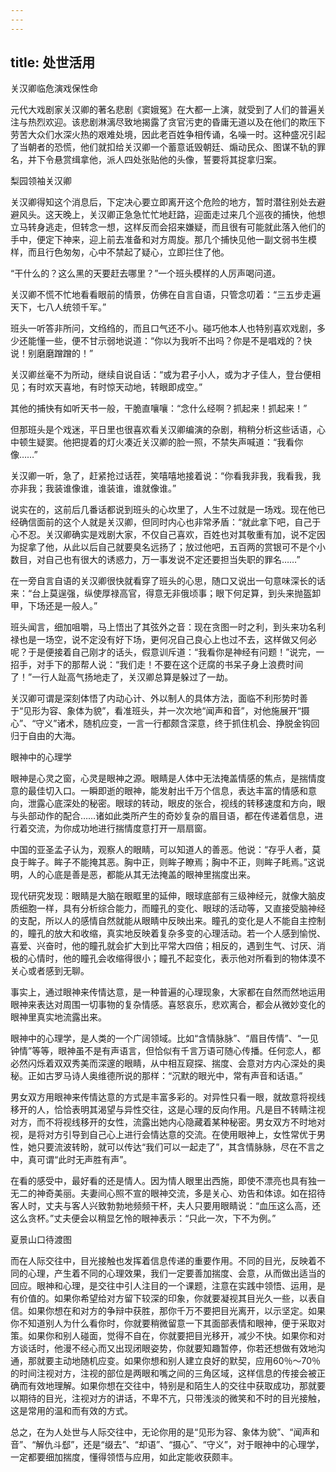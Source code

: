 ```yaml
---
---
---
```

title: 处世活用
---




关汉卿临危演戏保性命

元代大戏剧家关汉卿的著名悲剧《窦娥冤》在大都一上演，就受到了人们的普遍关注与热烈欢迎。该悲剧淋漓尽致地揭露了贪官污吏的昏庸无道以及在他们的欺压下劳苦大众们水深火热的艰难处境，因此老百姓争相传诵，名噪一时。这种盛况引起了当朝者的恐慌，他们就扣给关汉卿一个蓄意诋毁朝廷、煽动民众、图谋不轨的罪名，并下令悬赏缉拿他，派人四处张贴他的头像，誓要将其捉拿归案。



梨园领袖关汉卿

关汉卿得知这个消息后，下定决心要立即离开这个危险的地方，暂时潜往别处去避避风头。这天晚上，关汉卿正急急忙忙地赶路，迎面走过来几个巡夜的捕快，他想立马转身逃走，但转念一想，这样反而会招来嫌疑，而且很有可能就此落入他们的手中，便定下神来，迎上前去准备和对方周旋。那几个捕快见他一副文弱书生模样，而且行色匆匆，心中不禁起了疑心，立即拦住了他。

“干什么的？这么黑的天要赶去哪里？”一个班头模样的人厉声喝问道。

关汉卿不慌不忙地看看眼前的情景，仿佛在自言自语，只管念叨着：“三五步走遍天下，七八人统领千军。”

班头一听答非所问，文绉绉的，而且口气还不小。碰巧他本人也特别喜欢戏剧，多少还能懂一些，便不甘示弱地说道：“你以为我听不出吗？你是不是唱戏的？快说！别磨磨蹭蹭的！”

关汉卿丝毫不为所动，继续自说自话：“或为君子小人，或为才子佳人，登台便相见；有时欢天喜地，有时惊天动地，转眼即成空。”

其他的捕快有如听天书一般，干脆直嚷嚷：“念什么经啊？抓起来！抓起来！”

但那班头是个戏迷，平日里也很喜欢看关汉卿编演的杂剧，稍稍分析这些话语，心中顿生疑窦。他把提着的灯火凑近关汉卿的脸一照，不禁失声喊道：“我看你像……”

关汉卿一听，急了，赶紧抢过话茬，笑嘻嘻地接着说：“你看我非我，我看我，我亦非我；我装谁像谁，谁装谁，谁就像谁。”

说实在的，这前后几番话都说到班头的心坎里了，人生不过就是一场戏。现在他已经确信面前的这个人就是关汉卿，但同时内心也非常矛盾：“就此拿下吧，自己于心不忍。关汉卿确实是戏剧大家，不仅自己喜欢，百姓也对其敬重有加，说不定因为捉拿了他，从此以后自己就要臭名远扬了；放过他吧，五百两的赏银可不是个小数目，对自己也有很大的诱惑力，万一事发说不定还要担当失职的罪名……”

在一旁自言自语的关汉卿很快就看穿了班头的心思，随口又说出一句意味深长的话来：“台上莫逞强，纵使厚禄高官，得意无非俄顷事；眼下何足算，到头来抛盔卸甲，下场还是一般人。”

班头闻言，细加咀嚼，马上悟出了其弦外之音：现在贪图一时之利，到头来功名利禄也是一场空，说不定没有好下场，更何况自己良心上也过不去，这样做又何必呢？于是便接着自己刚才的话头，假意训斥道：“我看你是神经有问题！”说完，一招手，对手下的那帮人说：“我们走！不要在这个迂腐的书呆子身上浪费时间了！”一行人趾高气扬地走了，关汉卿总算是躲过了一劫。

关汉卿可谓是深刻体悟了内动心计、外以制人的具体方法，面临不利形势时善于“见形为容、象体为貌”，看准班头，并一次次地“闻声和音”，对他施展开“摄心”、“守义”诸术，随机应变，一言一行都颇含深意，终于抓住机会、挣脱金钩回归于自由的大海。


眼神中的心理学

眼神是心灵之窗，心灵是眼神之源。眼睛是人体中无法掩盖情感的焦点，是揣情度意的最佳切入口。一瞬即逝的眼神，能发射出千万个信息，表达丰富的情感和意向，泄露心底深处的秘密。眼球的转动，眼皮的张合，视线的转移速度和方向，眼与头部动作的配合……诸如此类所产生的奇妙复杂的眉目语，都在传递着信息，进行着交流，为你成功地进行揣情度意打开一扇扇窗。

中国的亚圣孟子认为，观察人的眼睛，可以知道人的善恶。他说：“存乎人者，莫良于眸子。眸子不能掩其恶。胸中正，则眸子瞭焉；胸中不正，则眸子眊焉。”这说明，人的心底是善是恶，都能从其无法掩盖的眼神里揣度出来。

现代研究发现：眼睛是大脑在眼眶里的延伸，眼球底部有三级神经元，就像大脑皮质细胞一样，具有分析综合能力，而瞳孔的变化、眼球的活动等，又直接受脑神经的支配，所以人的感情自然就能从眼睛中反映出来。瞳孔的变化是人不能自主控制的，瞳孔的放大和收缩，真实地反映着复杂多变的心理活动。若一个人感到愉悦、喜爱、兴奋时，他的瞳孔就会扩大到比平常大四倍；相反的，遇到生气、讨厌、消极的心情时，他的瞳孔会收缩得很小；瞳孔不起变化，表示他对所看到的物体漠不关心或者感到无聊。

事实上，通过眼神来传情达意，是一种普遍的心理现象，大家都在自然而然地运用眼神来表达对周围一切事物的复杂情感。喜怒哀乐，悲欢离合，都会从微妙变化的眼神里真实地流露出来。

眼神中的心理学，是人类的一个广阔领域。比如“含情脉脉”、“眉目传情”、“一见钟情”等等，眼神虽不是有声语言，但恰似有千言万语可随心传播。任何恋人，都必然闪烁着双双秀美而深邃的眼睛，从中相互窥探、揣度、会意对方内心深处的奥秘。正如古罗马诗人奥维德所说的那样：“沉默的眼光中，常有声音和话语。”

男女双方用眼神来传情达意的方式是丰富多彩的。对异性只看一眼，就故意将视线移开的人，恰恰表明其渴望与异性交往，这是心理的反向作用。凡是目不转睛注视对方，而不将视线移开的女性，流露出她内心隐藏着某种秘密。男女双方不时地对视，是将对方引导到自己心上进行会情达意的交流。在使用眼神上，女性常优于男性，她只要流波转盼，就可以传达“我们可以一起走了”，其含情脉脉，尽在不言之中，真可谓“此时无声胜有声”。

在看的感受中，最好看的还是情人。因为情人眼里出西施，即使不漂亮也具有独一无二的神奇美丽。夫妻间心照不宣的眼神交流，多是关心、劝告和体谅。如在招待客人时，丈夫与客人兴致勃勃地频频干杯，夫人只要用眼睛说：“血压这么高，还这么贪杯。”丈夫便会以稍显乞怜的眼神表示：“只此一次，下不为例。”



夏景山口待渡图

而在人际交往中，目光接触也发挥着信息传递的重要作用。不同的目光，反映着不同的心理，产生着不同的心理效果，我们一定要善加揣度、会意，从而做出适当的回应。眼神和心理，是交往中引人注目的一个课题，注意在实践中领悟、运用，是有价值的。如果你希望给对方留下较深的印象，你就要凝视其目光久一些，以表自信。如果你想在和对方的争辩中获胜，那你千万不要把目光离开，以示坚定。如果你不知道别人为什么看你时，你就要稍微留意一下其面部表情和眼神，便于采取对策。如果你和别人碰面，觉得不自在，你就要把目光移开，减少不快。如果你和对方谈话时，他漫不经心而又出现闭眼姿势，你就要知趣暂停，你若还想做有效地沟通，那就要主动地随机应变。如果你想和别人建立良好的默契，应用60％～70％的时间注视对方，注视的部位是两眼和嘴之间的三角区域，这样信息的传接会被正确而有效地理解。如果你想在交往中，特别是和陌生人的交往中获取成功，那就要以期待的目光，注视对方的讲话，不卑不亢，只带浅淡的微笑和不时的目光接触，这是常用的温和而有效的方式。

总之，在为人处世与人际交往中，无论你用的是“见形为容、象体为貌”、“闻声和音”、“解仇斗郄”，还是“缀去”、“却语”、“摄心”、“守义”，对于眼神中的心理学，一定都要细加揣度，懂得领悟与应用，如此定能收获颇丰。
